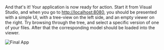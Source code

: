 And that's it! Your application is now ready for action. Start it from Visual Studio, and when
you go to [http://localhost:8080](http://localhost:8080), you should be presented with a simple UI,
with a tree-view on the left side, and an empty viewer on the right. Try browsing through the tree,
and select a specific version of one of your files. After that the corresponding model should be loaded
into the viewer.

![Final App](./final-app.png)
